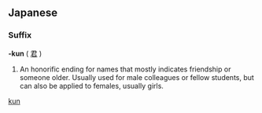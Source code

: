 {{also|kun}}
==Japanese==

===Suffix===
'''-kun''' ( [[君]] )

# An honorific ending for names that mostly indicates friendship or someone older. Usually used for male colleagues or fellow students, but can also be applied to females, usually girls.

[[Category:Japanese suffixes|kun]]